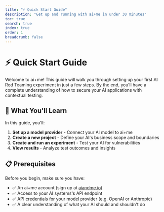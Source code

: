 ```yaml
---
title: "⚡ Quick Start Guide"
description: "Get up and running with ai+me in under 30 minutes"
toc: true
search: true
index: true
order: 1
breadcrumb: false
---
```


# ⚡ Quick Start Guide

Welcome to ai+me! This guide will walk you through setting up your first AI Red Teaming experiment in just a few steps. By the end, you'll have a complete understanding of how to secure your AI applications with contextual testing.

## 🎯 What You'll Learn

In this guide, you'll:

1. **Set up a model provider** - Connect your AI model to ai+me
2. **Create a new project** - Define your AI's business scope and boundaries
3. **Create and run an experiment** - Test your AI for vulnerabilities
4. **View results** - Analyze test outcomes and insights

## 📋 Prerequisites

Before you begin, make sure you have:

- ✅ An ai+me account (sign up at [aiandme.io](https://aiandme.io))
- ✅ Access to your AI systems's API endpoint
- ✅ API credentials for your model provider (e.g. OpenAI or Anthropic)
- ✅ A clear understanding of what your AI should and shouldn't do
